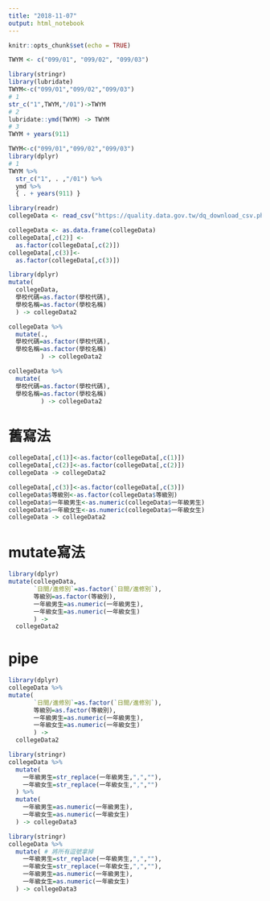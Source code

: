 ```yaml
---
title: "2018-11-07"
output: html_notebook
---
```


```r
knitr::opts_chunk$set(echo = TRUE)
```

```r
TWYM <- c("099/01", "099/02", "099/03")
```

```r
library(stringr)
library(lubridate)
TWYM<-c("099/01","099/02","099/03")
# 1
str_c("1",TWYM,"/01")->TWYM
# 2
lubridate::ymd(TWYM) -> TWYM
# 3
TWYM + years(911)
```

```r
TWYM<-c("099/01","099/02","099/03")
library(dplyr)
# 1
TWYM %>% 
  str_c("1", . ,"/01") %>%
  ymd %>%
  { . + years(911) }
```


```r
library(readr)
collegeData <- read_csv("https://quality.data.gov.tw/dq_download_csv.php?nid=6231&md5_url=dda8fca407131483c1d8cbf3d61cf793")
```

```r
collegeData <- as.data.frame(collegeData)
collegeData[,c(2)] <-
  as.factor(collegeData[,c(2)])
collegeData[,c(3)]<-
  as.factor(collegeData[,c(3)])
```

```r
library(dplyr)
mutate(
  collegeData,
  學校代碼=as.factor(學校代碼),
  學校名稱=as.factor(學校名稱)
  ) -> collegeData2
```

```r
collegeData %>%
  mutate(.,
  學校代碼=as.factor(學校代碼),
  學校名稱=as.factor(學校名稱)
         ) -> collegeData2
```

```r
collegeData %>%
  mutate(
  學校代碼=as.factor(學校代碼),
  學校名稱=as.factor(學校名稱)
         ) -> collegeData2
```

# 舊寫法

```r
collegeData[,c(1)]<-as.factor(collegeData[,c(1)])
collegeData[,c(2)]<-as.factor(collegeData[,c(2)])
collegeData -> collegeData2
```

```r
collegeData[,c(3)]<-as.factor(collegeData[,c(3)])
collegeData$等級別<-as.factor(collegeData$等級別)
collegeData$一年級男生<-as.numeric(collegeData$一年級男生)
collegeData$一年級女生<-as.numeric(collegeData$一年級女生)
collegeData -> collegeData2
```

# mutate寫法

```r
library(dplyr)
mutate(collegeData,
       `日間∕進修別`=as.factor(`日間∕進修別`),
       等級別=as.factor(等級別),
       一年級男生=as.numeric(一年級男生),
       一年級女生=as.numeric(一年級女生)
       ) ->
  collegeData2
```

# pipe


```r
library(dplyr)
collegeData %>%
mutate(
       `日間∕進修別`=as.factor(`日間∕進修別`),
       等級別=as.factor(等級別),
       一年級男生=as.numeric(一年級男生),
       一年級女生=as.numeric(一年級女生)
       ) ->
  collegeData2
```

```r
library(stringr)
collegeData %>%
  mutate(
    一年級男生=str_replace(一年級男生,",",""),
    一年級女生=str_replace(一年級女生,",","")
  ) %>%
  mutate(
    一年級男生=as.numeric(一年級男生),
    一年級女生=as.numeric(一年級女生)
  ) -> collegeData3
```

```r
library(stringr)
collegeData %>%
  mutate( # 將所有逗號拿掉
    一年級男生=str_replace(一年級男生,",",""),
    一年級女生=str_replace(一年級女生,",",""),
    一年級男生=as.numeric(一年級男生),
    一年級女生=as.numeric(一年級女生)
  ) -> collegeData3
```